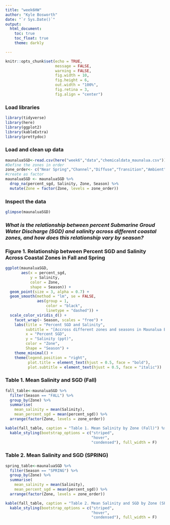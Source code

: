 ```yaml
---
title: "week6HW"
author: "Kyle Bosworth"
date: "`r Sys.Date()`"
output: 
  html_document:
    toc: true
    toc_float: true
    theme: darkly

---
```


```r
knitr::opts_chunk$set(echo = TRUE,
                      message = FALSE,
                      warning = FALSE,
                      fig.width = 10, 
                      fig.height = 6, 
                      out.width = "100%", 
                      fig.retina = 3,
                      fig.align = "center")
```

### Load libraries
```r
library(tidyverse)
library(here)
library(ggplot2)
library(kableExtra)
library(prettydoc)
```

### Load and clean up data
```r
maunaluaSGD<-read.csv(here("week6","data","chemicaldata_maunalua.csv"))
#Define the zones in order
zone_order<- c("Near Spring","Channel","Diffuse","Transition","Ambient","Offshore")
#create as factor
maunaluaSGD <- maunaluaSGD %>%
  drop_na(percent_sgd, Salinity, Zone, Season) %>%
  mutate(Zone = factor(Zone, levels = zone_order))
```

### Inspect the data
```r
glimpse(maunaluaSGD)
```

### _What is the relationship between percent Submarine Groud Water Discharge (SGD) and salinity across different coastal zones, and how does this relationship vary by season?_

### Figure 1. Relationship between Percent SGD and Salinity Across Coastal Zones in Fall and Spring
```r
ggplot(maunaluaSGD,
       aes(x = percent_sgd,
           y = Salinity,
           color = Zone,
           shape = Season)) + 
  geom_point(size = 3, alpha = 0.7) +
  geom_smooth(method = "lm", se = FALSE, 
              aes(group = 1, 
                  color = "black", 
                  linetype = "dashed")) +
  scale_color_viridis_d() +
    facet_wrap(~ Season, scales = "free") +
    labs(title = "Percent SGD and Salinity",
         subtitle = "[Accross different zones and seasons in Maunalua Bay]",
         x = "Percent SGD",
         y = "Salinity (ppt)",
         color = "Zone",
         Shape = "Season") +
    theme_minimal() +
    theme(legend.position = "right",
          plot.title = element_text(hjust = 0.5, face = "bold"),
          plot.subtitle = element_text(hjust = 0.5, face = "italic"))
```

### Table 1. Mean Salinity and SGD (Fall)
```r
fall_table<-maunaluaSGD %>%
  filter(Season == "FALL") %>%
  group_by(Zone) %>% 
  summarise(
    mean_salinity = mean(Salinity),
    mean_percent_sgd = mean(percent_sgd)) %>%
  arrange(factor(Zone, levels = zone_order))

kable(fall_table, caption = "Table 1. Mean Salinity by Zone (Fall)") %>%
  kable_styling(bootstrap_options = c("striped",
                                      "hover",
                                      "condensed"), full_width = F)
```

### Table 2. Mean Salinity and SGD (SPRING)
```r
spring_table<-maunaluaSGD %>%
  filter(Season == "SPRING") %>%
  group_by(Zone) %>%
  summarise(
    mean_salinity = mean(Salinity),
    mean_percent_sgd = mean(percent_sgd)) %>%
  arrange(factor(Zone, levels = zone_order))

kable(fall_table, caption = "Table 2. Mean Salinity and SGD by Zone (SPRING)") %>%
  kable_styling(bootstrap_options = c("striped", 
                                      "hover", 
                                      "condensed"), full_width = F)
```


